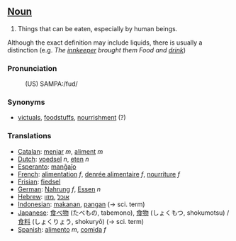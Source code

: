 ==[[Noun]]==

# Things that can be eaten, especially by human beings.

Although the exact definition may include liquids, there is usually a distinction
(e.g. <i>The [[innkeeper]] brought them Food and [[drink]]</i>)


=== Pronunciation ===

:(US) SAMPA:/fud/

=== Synonyms ===

* [[victuals]], [[foodstuffs]], [[nourrishment]] (?)


===Translations===
*[[Catalan]]: [[menjar]] ''m'', [[aliment]] ''m''
*[[Dutch]]: [[voedsel]] ''n'', [[eten]] ''n''
*[[Esperanto]]: [[manĝaĵo]]
*[[French]]: [[alimentation]] ''f'', [[denrée alimentaire]] ''f'', [[nourriture]] ''f''
*[[Frisian]]: [[fiedsel]]
*[[German]]: [[Nahrung]] ''f'', [[Essen]] ''n''
*[[Hebrew]]: [[אוכל]] ,[[מזון]]
*[[Indonesian]]: [[makan|makanan]], [[pangan]] (&rarr; sci. term)
*[[Japanese]]: [[食べ物]] (たべもの, tabemono), [[食物]] (しょくもつ, shokumotsu) / [[食料]] (しょくりょう, shokuryō) (&rarr; sci. term)
*[[Spanish]]: [[alimento]] ''m'', [[comida]] ''f''